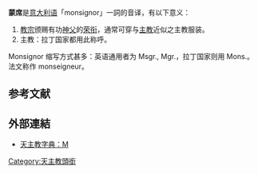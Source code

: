 {{unreferenced|time=2018-09-17T16:14:19+00:00}}
'''蒙席'''是[[意大利语|意大利语]]「monsignor」一詞的音译，有以下意义：

# [[教宗|教宗]]颁赐有功[[神父|神父]]的[[荣衔|荣衔]]，通常可穿与[[主教|主教]]近似之主教服装。
# 主教：拉丁国家都用此称呼。

Monsignor 缩写方式甚多：英语通用者为 Msgr., Mgr.，拉丁国家则用 Mons.。法文称作 monseigneur。

== 参考文献 ==
{{Reflist}}

== 外部連結 ==
* [https://web.archive.org/web/20101101214728/http://www.catholic.org.tw/katalina/ycw/BLESSING/dict/M.htm 天主教字典：M]

{{天主教小作品}}
{{天主教}}

[[Category:天主教頭銜|Category:天主教頭銜]]